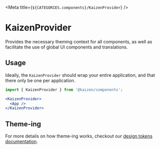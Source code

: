 
<Meta title={`${CATEGORIES.components}/KaizenProvider`} />

# KaizenProvider

Provides the necessary theming context for all components, as well as facilitate the use of global UI components and translations.

## Usage

Ideally, the `KaizenProvider` should wrap your entire application, and that there only be one per application.

```jsx
import { KaizenProvider } from '@kaizen/components';

<KaizenProvider>
  <App />
</KaizenProvider>
```

## Theme-ing

For more details on how theme-ing works, checkout our [design tokens documentation](/story/design-tokens-getting-started--page).